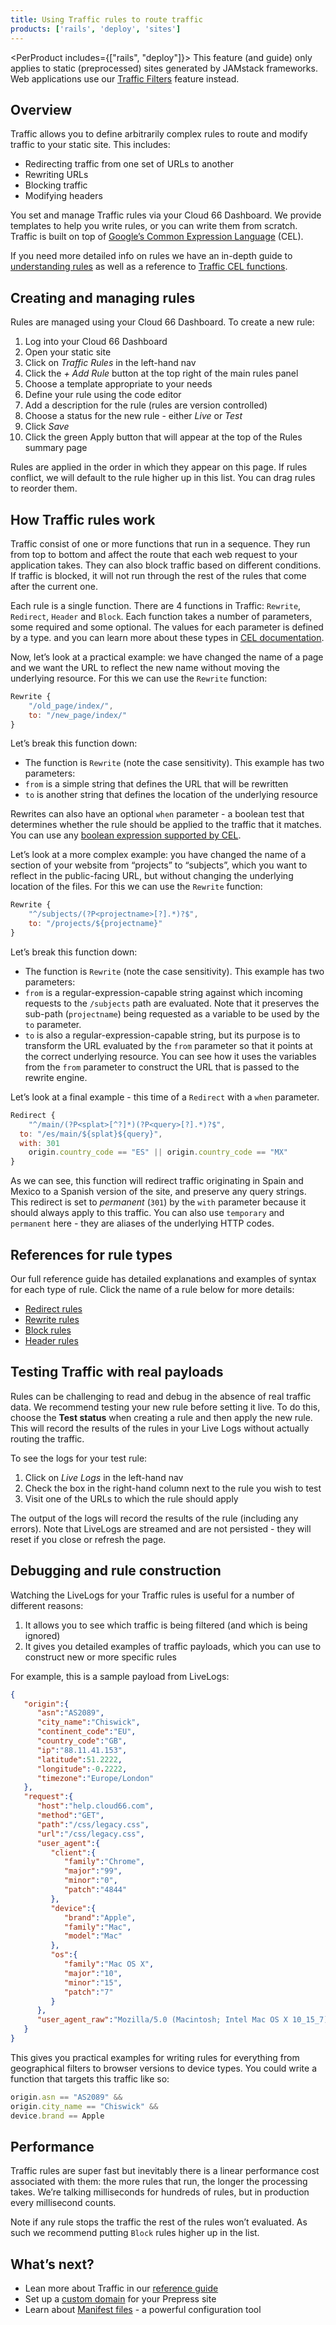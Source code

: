 ```yaml
---
title: Using Traffic rules to route traffic
products: ['rails', 'deploy', 'sites']
---
```


<PerProduct includes={["rails", "deploy"]}>
<Callout type="warning" title="This guide applies only to static sites">
This feature (and guide) only applies to static (preprocessed) sites generated by JAMstack frameworks. Web applications use our [Traffic Filters](/:product/:version?/networking/ip-filtering) feature instead.
</Callout>
</PerProduct>

## Overview

Traffic allows you to define arbitrarily complex rules to route and modify traffic to your static site. This includes:

- Redirecting traffic from one set of URLs to another
- Rewriting URLs
- Blocking traffic
- Modifying headers

You set and manage Traffic rules via your Cloud 66 Dashboard. We provide templates to help you write rules, or you can write them from scratch. Traffic is built on top of [Google’s Common Expression Language](https://github.com/google/cel-spec#common-expression-language) (CEL). 

If you need more detailed info on rules we have an in-depth guide to [understanding rules](/:product/:version?/networking/understanding-traffic-rules) as well as a reference to [Traffic CEL functions](/:product/:version?/networking/traffic-cel-functions).

## Creating and managing rules

Rules are managed using your Cloud 66 Dashboard. To create a new rule:

1. Log into your Cloud 66 Dashboard 
2. Open your static site
3. Click on *Traffic Rules* in the left-hand nav
4. Click the *+ Add Rule* button at the top right of the main rules panel
5. Choose a template appropriate to your needs
6. Define your rule using the code editor
7. Add a description for the rule (rules are version controlled)
8. Choose a status for the new rule - either *Live* or *Test*
9. Click *Save*
10. Click the green Apply button that will appear at the top of the Rules summary page

Rules are applied in the order in which they appear on this page. If rules conflict, we will default to the rule higher up in this list. You can drag rules to reorder them. 

## How Traffic rules work

Traffic consist of one or more functions that run in a sequence. They run from top to bottom and affect the route that each web request to your application takes. They can also block traffic based on different conditions. If traffic is blocked, it will not run through the rest of the rules that come after the current one.

Each rule is a single function. There are 4 functions in Traffic: `Rewrite`, `Redirect`, `Header` and `Block`. Each function takes a number of parameters, some required and some optional. The values for each parameter is defined by a type. and you can learn more about these types in [CEL documentation](https://github.com/google/cel-spec/blob/master/doc/langdef.md). 

Now, let’s look at a practical example: we have changed the name of a page and we want the URL to reflect the new name without moving the underlying resource. For this we can use the `Rewrite` function:

```jsx
Rewrite {
	"/old_page/index/",
	to: "/new_page/index/"
}
```

Let’s break this function down: 

- The function is `Rewrite` (note the case sensitivity). This example has two parameters:
- `from` is a simple string that defines the URL that will be rewritten
- `to` is another string that defines the location of the underlying resource

Rewrites can also have an optional `when` parameter - a boolean test that determines whether the rule should be applied to the traffic that it matches. You can use any [boolean expression supported by CEL](https://github.com/google/cel-spec/blob/master/doc/langdef.md#syntax).

Let’s look at a more complex example: you have changed the name of a section of your website from “projects” to “subjects”, which you want to reflect in the public-facing URL, but without changing the underlying location of the files. For this we can use the `Rewrite` function:

```jsx
Rewrite {
	"^/subjects/(?P<projectname>[?].*)?$",
	to: "/projects/${projectname}"
}
```

Let’s break this function down: 

- The function is `Rewrite` (note the case sensitivity). This example has two parameters:
- `from` is a regular-expression-capable string against which incoming requests to the `/subjects` path are evaluated. Note that it preserves the sub-path (`projectname`) being requested as a variable to be used by the `to` parameter.
- `to` is also a regular-expression-capable string, but its purpose is to transform the URL evaluated by the `from` parameter so that it points at the correct underlying resource. You can see how it uses the variables from the `from` parameter to construct the URL that is passed to the rewrite engine.

Let’s look at a final example - this time of a `Redirect` with a `when` parameter.

```jsx
Redirect {
	"^/main/(?P<splat>[^?]*)(?P<query>[?].*)?$",
  to: "/es/main/${splat}${query}",
  with: 301
	origin.country_code == "ES" || origin.country_code == "MX"
}
```

As we can see, this function will redirect traffic originating in Spain and Mexico to a Spanish version of the site, and preserve any query strings.  This redirect is set to *permanent* (`301`) by the `with` parameter because it should always apply to this traffic. You can also use `temporary` and `permanent` here - they are aliases of the underlying HTTP codes.

## References for rule types

Our full reference guide has detailed explanations and examples of syntax for each type of rule. Click the name of a rule below for more details:

- [Redirect rules](/:product/:version?/networking/understanding-traffic-rules#redirect-rules)
- [Rewrite rules](/:product/:version?/networking/understanding-traffic-rules#rewrite-rules)
- [Block rules](/:product/:version?/networking/understanding-traffic-rules#block-rules)
- [Header rules](/:product/:version?/networking/understanding-traffic-rules#header-rules)

## Testing Traffic with real payloads

Rules can be challenging to read and debug in the absence of real traffic data. We recommend testing your new rule before setting it live. To do this, choose the **Test status** when creating a rule and then apply the new rule. This will record the results of the rules in your Live Logs without actually routing the traffic. 

To see the logs for your test rule:

1. Click on *Live Logs* in the left-hand nav
2. Check the box in the right-hand column next to the rule you wish to test 
3. Visit one of the URLs to which the rule should apply

The output of the logs will record the results of the rule (including any errors). Note that LiveLogs are streamed and are not persisted - they will reset if you close or refresh the page.

## Debugging and rule construction

Watching the LiveLogs for your Traffic rules is useful for a number of different reasons:

1. It allows you to see which traffic is being filtered (and which is being ignored)
2. It gives you detailed examples of traffic payloads, which you can use to construct new or more specific rules

For example, this is a sample payload from LiveLogs:

```json
{
   "origin":{
      "asn":"AS2089",
      "city_name":"Chiswick",
      "continent_code":"EU",
      "country_code":"GB",
      "ip":"88.11.41.153",
      "latitude":51.2222,
      "longitude":-0.2222,
      "timezone":"Europe/London"
   },
   "request":{
      "host":"help.cloud66.com",
      "method":"GET",
      "path":"/css/legacy.css",
      "url":"/css/legacy.css",
      "user_agent":{
         "client":{
            "family":"Chrome",
            "major":"99",
            "minor":"0",
            "patch":"4844"
         },
         "device":{
            "brand":"Apple",
            "family":"Mac",
            "model":"Mac"
         },
         "os":{
            "family":"Mac OS X",
            "major":"10",
            "minor":"15",
            "patch":"7"
         }
      },
      "user_agent_raw":"Mozilla/5.0 (Macintosh; Intel Mac OS X 10_15_7) AppleWebKit/537.36 (KHTML, like Gecko) Chrome/99.0.4844.83 Safari/537.36"
   }
}
```

This gives you practical examples for writing rules for everything from geographical filters to browser versions to device types. You could write a function that targets this traffic like so:

```jsx
origin.asn == "AS2089" && 
origin.city_name == "Chiswick" && 
device.brand == Apple
```

## Performance

Traffic rules are super fast but inevitably there is a linear performance cost associated with them: the more rules that run, the longer the processing takes. We’re talking milliseconds for hundreds of rules, but in production every millisecond counts.  

Note if any rule stops the traffic the rest of the rules won’t evaluated. As such we recommend putting `Block` rules higher up in the list.

## What’s next?

- Lean more about Traffic in our [reference guide](/:product/:version?/networking/understanding-traffic-rules)
- Set up a [custom domain](/:product/:version?/networking/configure-dns) for your Prepress site
- Learn about [Manifest files](/:product/:version?/manifest/what-is-a-manifest-file) - a powerful configuration tool